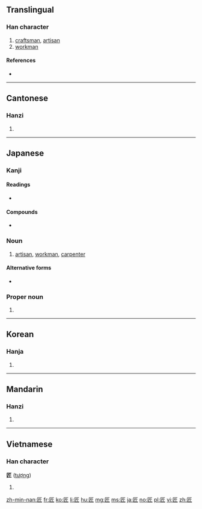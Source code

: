 ==Translingual==

===Han character===
{{Han char|rn=22|rad=匚|as=04|sn=6|four=71712|canj=SHML|ids=⿷匚斤}}

# [[craftsman]], [[artisan]]
# [[workman]]

====References====
* {{Han ref|kx=0153.220|dkj=02605|dj=0345.110|hdz=10083.050|uh=5320|ud=21280|bh=A64B|bd=42571}}

----

==Cantonese==

===Hanzi===
{{yue-hanzi|jyut=zoeng6|y=jeung6}}

# {{defn|lang=yue|sort=匚04}}

----

==Japanese==

===Kanji===
{{ja-kanji|grade=c|rs=匚04}}

====Readings====
* {{ja-readings
|goon=[[ぞう]] (zō) < [[ざう]] (zau) {{qualifier|non-[[w:Jōyō kanji|Jōyō]] reading}}
|kanon=[[しょう]] (shō) < [[しやう]] (shau)
|kun=[[たくみ]] (takumi)}}

====Compounds====
* {{ja-r|師匠|ししょう}}

===Noun===
{{ja-noun|たくみ}}

# [[artisan]], [[workman]], [[carpenter]]

====Alternative forms====
* {{l|ja|しょう|tr=shō}}

===Proper noun===
{{ja-pos|たくみ|proper}}

# {{given name|male|lang=ja|sort=たくみ}}

----

==Korean==

===Hanja===
{{ko-hanja|hangeul=장|rv=jang|mr=chang}}

# {{defn|lang=ko|sort=匚04}}

----

==Mandarin==

===Hanzi===
{{cmn-hanzi|pin=[[jiàng]] ([[jiang4]])|wg=chiang<sup>4</sup>}}

# {{defn|lang=cmn|sort=匚04}}

----

==Vietnamese==

===Han character===
'''匠''' ([[tượng]])

# {{defn|lang=vi}}

[[zh-min-nan:匠]]
[[fr:匠]]
[[ko:匠]]
[[li:匠]]
[[hu:匠]]
[[mg:匠]]
[[ms:匠]]
[[ja:匠]]
[[no:匠]]
[[pl:匠]]
[[vi:匠]]
[[zh:匠]]